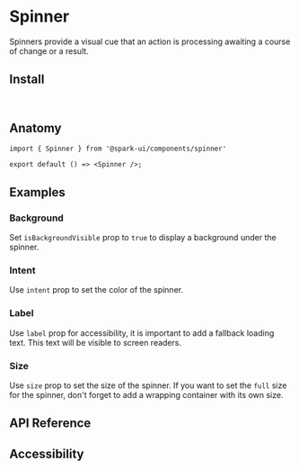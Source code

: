 
<Meta of={stories} />

# Spinner

Spinners provide a visual cue that an action is processing awaiting a course of change or a result.

<Canvas of={stories.Default} />

## Install

```sh
npm install @spark-ui/components
```

## Anatomy

```tsx
import { Spinner } from '@spark-ui/components/spinner'

export default () => <Spinner />;
```

## Examples

### Background

Set `isBackgroundVisible` prop to `true` to display a background under the spinner.

<Canvas of={stories.Background} />

### Intent

Use `intent` prop to set the color of the spinner.

<Canvas of={stories.Intents} />

### Label

Use `label` prop for accessibility, it is important to add a fallback loading text. This text will be visible to screen readers.

<Canvas of={stories.Label} />

### Size

Use `size` prop to set the size of the spinner. If you want to set the `full` size for the spinner, don't forget to add a wrapping container with its own size.

<Canvas of={stories.Sizes} />

## API Reference

<ArgTypes of={Spinner} />

## Accessibility

<A11yReport of="spinner" />
